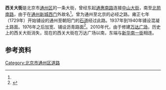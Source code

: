 {{coord|39.9078593|N|116.6613256735|E|type:landmark|display=title}}
{{Infobox China Road
|路牌类型 = Beijing
|中文道路名称 = 西关大街
|道路名称拼音 = XIGUAN DAJIE
|道路方向 = WE
|图片=
|图片说明=
|道路属性 = 
|道路总长度 =
|规划总长度 =
|已通车长度 =
|车速限制 = 
|行车线数量 = 
|所在地区 = [[北京市|北京市]][[通州区_(北京市)|通州区]]
|起点 = [[通惠南路|通惠南路]]
|终点 = [[北苑南路|北苑南路]]
|道路命名日期=
|命名缘由 = 在[[通州西门|西门]]外
|道路旧名=
|道路动工日期=
|通车日期=
|相连路段 = 
|路段主要建筑 =
}}
'''西关大街'''是北京市[[通州区_(北京市)|通州区]]的一条大街，曾经东起[[通惠南路|通惠南路]]连接[[中山大街|中山大街]]，南至[[北苑南路|北苑南路]]，由于在[[通州新城_(顺天府)|通州新城]][[通州西门|西门]]外故名<ref name="北京市通县地名志" />。曾为通州至北京的必经之路。雍正七年（1729年）开始铺设的通州至朝阳门的[[京通石道|石道]]经过此路。1937年到1940年铺设混凝土路面。1976年之后加宽、铺设沥青路面<ref name="北京市通县地名志">{{cite book |author1=通县地名志编辑委员会 |editor=通县地名志编辑委员会 |title=北京市通县地名志 |date=1992-09 |publisher=北京出版社 |location=北京 |isbn=7-200-01818-X |page=22}}</ref>。2010年代，由于修建[[北京通州万达广场|万达广场]]，历史上的西关大街消失，现在的西关大街在万达广场以南，东端与[[新华南一街|新华南一街]]相连。
{{通州城池圖}}

==参考资料==

<references />
{{京通石道}}
[[Category:北京市通州区道路|Category:北京市通州区道路]]